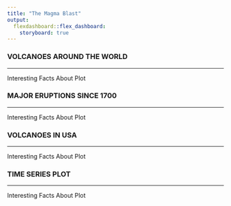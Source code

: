 ```yaml
---
title: "The Magma Blast"
output: 
  flexdashboard::flex_dashboard:
    storyboard: true
---
```




### VOLCANOES AROUND THE WORLD


---

Interesting Facts About Plot


### MAJOR ERUPTIONS SINCE 1700





---

Interesting Facts About Plot


### VOLCANOES IN USA



---

Interesting Facts About Plot


### TIME SERIES PLOT



---


Interesting Facts About Plot